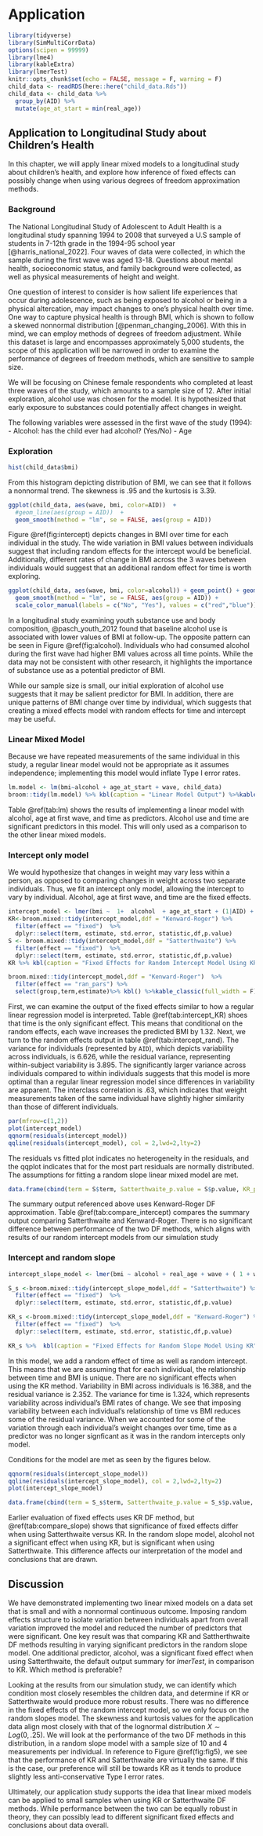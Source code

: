 # Application {#math-sci}


```r
library(tidyverse)
library(SimMultiCorrData)
options(scipen = 99999)
library(lme4)
library(kableExtra)
library(lmerTest)
knitr::opts_chunk$set(echo = FALSE, message = F, warning = F)
child_data <- readRDS(here::here("child_data.Rds"))
child_data <- child_data %>%
  group_by(AID) %>%
  mutate(age_at_start = min(real_age))
```

## Application to Longitudinal Study about Children's Health

In this chapter, we will apply linear mixed models to a longitudinal study about children's health, and explore how inference of fixed effects can possibly change when using various degrees of freedom approximation methods. 

### Background

The National Longitudinal Study of Adolescent to Adult Health is a longitudinal study spanning 1994 to 2008 that surveyed a U.S sample of students in 7-12th grade in the 1994-95 school year [@harris_national_2022]. Four waves of data were collected, in which the sample during the first wave was aged 13-18. Questions about mental health, socioeconomic status, and family background were collected, as well as physical measurements of height and weight. 

One question of interest to consider is how salient life experiences that occur during adolescence, such as being exposed to alcohol or being in a physical altercation, may impact changes to one's physical health over time. One way to capture physical health is through BMI, which is shown to follow a skewed nonnormal distribution [@penman_changing_2006]. With this in mind, we can employ methods of degrees of freedom adjustment. While this dataset is large and encompasses approximately 5,000 students, the scope of this application will be narrowed in order to examine the performance of degrees of freedom methods, which are sensitive to sample size. 

We will be focusing on Chinese female respondents who completed at least three waves of the study, which amounts to a sample size of 12. After initial exploration, alcohol use was chosen for the model. It is hypothesized that early exposure to substances could potentially affect changes in weight. 

The following variables were assessed in the first wave of the study (1994):
- Alcohol: has the child ever had alcohol? (Yes/No)
- Age 

### Exploration

```r
hist(child_data$bmi)
```
From this histogram depicting distribution of BMI, we can see that it follows a nonnormal trend. The skewness is .95 and the kurtosis is 3.39. 

```r

ggplot(child_data, aes(wave, bmi, color=AID))  + 
  #geom_line(aes(group = AID))  + 
  geom_smooth(method = "lm", se = FALSE, aes(group = AID))

```
Figure \@ref(fig:intercept) depicts changes in BMI over time for each individual in the study. The wide variation in BMI values between individuals suggest that including random effects for the intercept would be beneficial. Additionally, different rates of change in BMI across the 3 waves between individuals would suggest that an additional random effect for time is worth exploring. 

```r
ggplot(child_data, aes(wave, bmi, color=alcohol)) + geom_point() + geom_line(aes(group = AID)) + 
  geom_smooth(method = "lm", se = FALSE, aes(group = AID)) +
  scale_color_manual(labels = c("No", "Yes"), values = c("red","blue")) + labs(color = "Alcohol")
```

In a longitudinal study examining youth substance use and body composition, @pasch_youth_2012 found that baseline alcohol use is associated with lower values of BMI at follow-up. The opposite pattern can be seen in Figure \@ref(fig:alcohol). Individuals who had consumed alcohol during the first wave had higher BMI values across all time points. While the data may not be consistent with other research, it highlights the importance of substance use as a potential predictor of BMI.

While our sample size is small, our initial exploration of alcohol use suggests that it may be salient predictor for BMI. In addition, there are unique patterns of BMI change over time by individual, which suggests that creating a mixed effects model with random effects for time and intercept may be useful.  

### Linear Mixed Model 
Because we have repeated measurements of the same individual in this study, a regular linear model would not be appropriate as it assumes independence; implementing this model would inflate Type I error rates. 

```r
lm.model <- lm(bmi~alcohol + age_at_start + wave, child_data)
broom::tidy(lm.model) %>% kbl(caption = "Linear Model Output") %>%kable_classic(full_width = F)
```

Table \@ref(tab:lm) shows the results of implementing a linear model with alcohol, age at first wave, and time as predictors. Alcohol use and time are significant predictors in this model. This will only used as a comparison to the other linear mixed models.

### Intercept only model

We would hypothesize that changes in weight may vary less within a person, as opposed to comparing changes in weight across two separate individuals. Thus, we fit an intercept only model, allowing the intercept to vary by individual. Alcohol, age at first wave, and time are the fixed effects. 

```r
intercept_model <- lmer(bmi ~  1+  alcohol  + age_at_start + (1|AID) + wave, child_data) 
KR<-broom.mixed::tidy(intercept_model,ddf = "Kenward-Roger") %>%
  filter(effect == "fixed")  %>%
  dplyr::select(term, estimate, std.error, statistic,df,p.value)
S <- broom.mixed::tidy(intercept_model,ddf = "Satterthwaite") %>%
  filter(effect == "fixed")  %>%
  dplyr::select(term, estimate, std.error, statistic,df,p.value)
KR %>% kbl(caption = "Fixed Effects for Random Intercept Model Using KR") %>%kable_classic(full_width = F)
```

```r
broom.mixed::tidy(intercept_model,ddf = "Kenward-Roger")  %>%
  filter(effect == "ran_pars") %>%
  select(group,term,estimate)%>% kbl() %>%kable_classic(full_width = F)
```
First, we can examine the output of the fixed effects similar to how a regular linear regression model is interpreted. Table \@ref(tab:intercept_KR) shoes that time is the only significant effect. This means that conditional on the random effects, each wave increases the predicted BMI by 1.32. Next, we turn to the random effects output in table \@ref(tab:intercept_rand). The variance for individuals (represented by `AID`), which depicts variability across individuals, is 6.626, while the residual variance, representing within-subject variability is 3.895. The significantly larger variance across individuals compared to within individuals suggests that this model is more optimal than a regular linear regression model since differences in variability are apparent. The interclass correlation is .63, which indicates that weight measurements taken of the same individual have slightly higher similarity than those of different individuals. 

```r
par(mfrow=c(1,2))
plot(intercept_model)
qqnorm(residuals(intercept_model))
qqline(residuals(intercept_model), col = 2,lwd=2,lty=2)
```
The residuals vs fitted plot indicates no heterogeneity in the residuals, and the qqplot indicates that for the most part residuals are normally distributed. The assumptions for fitting a random slope linear mixed model are met. 

```r
data.frame(cbind(term = S$term, Satterthwaite_p.value = S$p.value, KR_p.value =KR$p.value)) %>%  kbl(caption = "Comparison of Fixed Effects P-Values in Random Intercept Model") %>%kable_classic(full_width = F)
```

The summary output referenced above uses Kenward-Roger DF approximation. Table \@ref(tab:compare_intercept) compares the summary output comparing Satterthwaite and Kenward-Roger. There is no significant difference between performance of the two DF methods, which aligns with results of our random intercept models from our simulation study

### Intercept and random slope 

```r
intercept_slope_model <- lmer(bmi ~ alcohol + real_age + wave + ( 1 + wave|AID), child_data) 

S_s <-broom.mixed::tidy(intercept_slope_model,ddf = "Satterthwaite") %>%
  filter(effect == "fixed")  %>%
  dplyr::select(term, estimate, std.error, statistic,df,p.value)

KR_s <-broom.mixed::tidy(intercept_slope_model,ddf = "Kenward-Roger") %>%
  filter(effect == "fixed")  %>%
  dplyr::select(term, estimate, std.error, statistic,df,p.value)

KR_s %>%  kbl(caption = "Fixed Effects for Random Slope Model Using KR") %>%kable_classic(full_width = F)
```

In this model, we add a random effect of time as well as random intercept. This means that we are assuming that for each individual, the relationship between time and BMI is unique. There are no significant effects when using the KR method. Variability in BMI across individuals is 16.388, and the residual variance is 2.352. The variance for time is 1.324, which represents variability across individual's BMI rates of change. We see that imposing variability between each individual's relationship of time vs BMI reduces some of the residual variance. When we accounted for some of the variation through each individual's weight changes over time, time as a predictor was no longer signficant as it was in the random intercepts only model. 

Conditions for the model are met as seen by the figures below. 
```r
qqnorm(residuals(intercept_slope_model))
qqline(residuals(intercept_slope_model), col = 2,lwd=2,lty=2)
plot(intercept_slope_model)
```

```r
data.frame(cbind(term = S_s$term, Satterthwaite_p.value = S_s$p.value, KR_p.value =KR_s$p.value)) %>% kbl(caption = "Comparison of Fixed Effects P-Values in Random Slope Model")  %>%kable_classic(full_width = F)
```

Earlier evaluation of fixed effects uses KR DF method, but \@ref(tab:compare_slope) shows that significance of fixed effects differ when using Satterthwaite versus KR. In the random slope model, alcohol not a significant effect when using KR, but is significant when using Satterthwaite. This difference affects our interpretation of the model and conclusions that are drawn.

## Discussion

We have demonstrated implementing two linear mixed models on a data set that is small and with a nonnormal continuous outcome. Imposing random effects structure to isolate variation between individuals apart from overall variation improved the model and reduced the number of predictors that were significant. One key result was that comparing KR and Sattherthwaite DF methods resulting in varying significant predictors in the random slope model. One additional predictor, alcohol, was a significant fixed effect when using Satterthwaite, the default output summary for *lmerTest*, in comparison to KR. Which method is preferable?

Looking at the results from our simulation study, we can identify which condition most closely resembles the children data, and determine if KR or Satterthwaite would produce more robust results. There was no difference in the fixed effects of the random intercept model, so we only focus on the random slopes model. The skewness and kurtosis values for the application data align most closely with that of the lognormal distribution $X\sim\mathit{Log}(0,.25).$ We will look at the performance of the two DF methods in this distribution, in a random slope model with a sample size of 10 and 4 measurements per individual. In reference to Figure \@ref(fig:fig5), we see that the performance of KR and Satterthwaite are virtually the same. If this is the case, our preference will still be towards KR as it tends to produce slightly less anti-conservative Type I error rates. 

Ultimately, our application study supports the idea that linear mixed models can be applied to small samples when using KR or Satterthwaite DF methods. While performance between the two can be equally robust in theory, they can possibly lead to different significant fixed effects and conclusions about data overall. 


